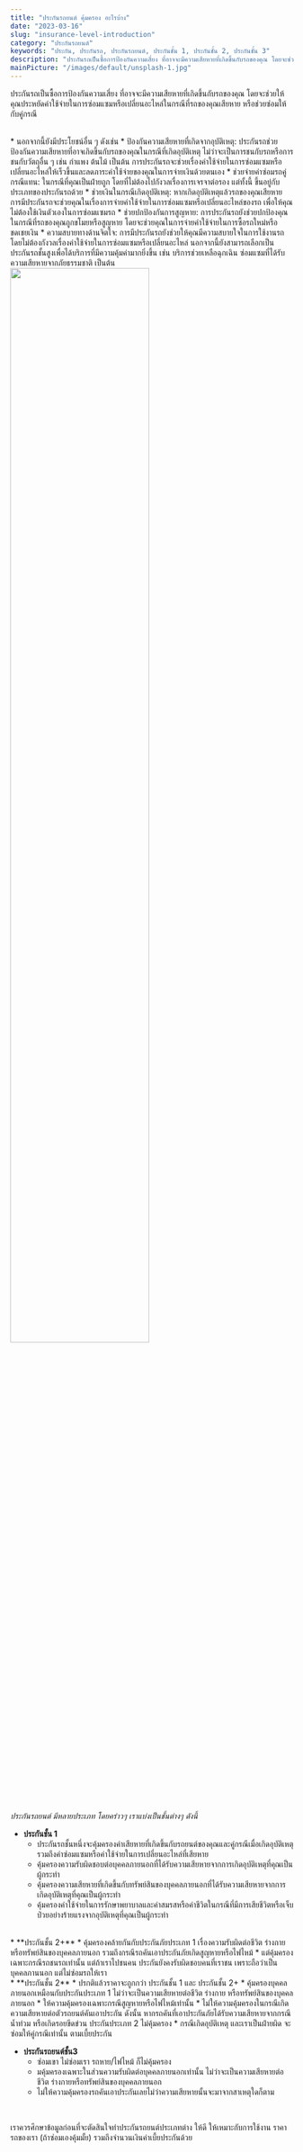```yaml
---
title: "ประกันรถยนต์ คุ้มครอง อะไรบ้าง"
date: "2023-03-16"
slug: "insurance-level-introduction"
category: "ประกันรถยนต์"
keywords: "ประกัน, ประกันรถ, ประกันรถยนต์, ประกันชั้น 1, ประกันชั้น 2, ประกันชั้น 3"
description: "ประกันรถเป็นซื้อการป้องกันความเสี่ยง ที่อาจจะมีความเสียหายที่เกิดขึ้นกับรถของคุณ โดยจะช่วยให้คุณประหยัดค่าใช้จ่ายในการซ่อมแซมหรือเปลี่ยนอะไหล่ในกรณีที่รถของคุณเสียหาย หรือช่วยซ่อมให้กับคู่กรณี้"
mainPicture: "/images/default/unsplash-1.jpg"
---
```


ประกันรถเป็นซื้อการป้องกันความเสี่ยง ที่อาจจะมีความเสียหายที่เกิดขึ้นกับรถของคุณ โดยจะช่วยให้คุณประหยัดค่าใช้จ่ายในการซ่อมแซมหรือเปลี่ยนอะไหล่ในกรณีที่รถของคุณเสียหาย หรือช่วยซ่อมให้กับคู่กรณี

<br />
* นอกจากนี้ยังมีประโยชน์อื่น ๆ ดังเช่น
    * ป้องกันความเสียหายที่เกิดจากอุบัติเหตุ: ประกันรถช่วยป้องกันความเสียหายที่อาจเกิดขึ้นกับรถของคุณในกรณีที่เกิดอุบัติเหตุ ไม่ว่าจะเป็นการชนกับรถหรือการชนกับวัตถุอื่น ๆ เช่น กำแพง ต้นไม้ เป็นต้น การประกันรถจะช่วยเรื่องค่าใช้จ่ายในการซ่อมแซมหรือเปลี่ยนอะไหล่ให้เร็วขึ้นและลดภาระค่าใช้จ่ายของคุณในการจ่ายเงินด้วยตนเอง
    * ช่วยจ่ายค่าซ่อมรถคู่กรณีแทน: ในกรณีที่คุณเป็นฝ่ายถูก โดยที่ไม่ต้องไปกังวลเรื่องการเจรจาต่อรอง แต่ทั้งนี้ ขึ้นอยู่กับประเภทของประกันรถด้วย
    * ช่วยเงินในกรณีเกิดอุบัติเหตุ: หากเกิดอุบัติเหตุแล้วรถของคุณเสียหาย การมีประกันรถจะช่วยคุณในเรื่องการจ่ายค่าใช้จ่ายในการซ่อมแซมหรือเปลี่ยนอะไหล่ของรถ เพื่อให้คุณไม่ต้องใช้เงินตัวเองในการซ่อมแซมรถ
    * ช่วยปกป้องกันการสูญหาย: การประกันรถยังช่วยปกป้องคุณในกรณีที่รถของคุณถูกขโมยหรือสูญหาย โดยจะช่วยคุณในการจ่ายค่าใช้จ่ายในการซื้อรถใหม่หรือชดเชยเงิน
    * ความสบายทางด้านจิตใจ: การมีประกันรถยังช่วยให้คุณมีความสบายใจในการใช้งานรถ โดยไม่ต้องกังวลเรื่องค่าใช้จ่ายในการซ่อมแซมหรือเปลี่ยนอะไหล่ นอกจากนี้ยังสามารถเลือกเป็นประกันรถชั้นสูงเพื่อได้บริการที่มีความคุ้มค่ามากยิ่งขึ้น เช่น บริการช่วยเหลือฉุกเฉิน ซ่อมแซมที่ได้รับความเสียหายจากภัยธรรมชาติ เป็นต้น

<br />
<img src="../../images/default/unsplash-6.jpg" width="70%"></img>
<br />

*ประกันรถยนต์ มีหลายประเภท โดยคร่าวๆ เราแบ่งเป็นชั้นต่างๆ ดังนี้*
<br />
* **ประกันชั้น 1**
    * ประกันรถชั้นหนึ่งจะคุ้มครองค่าเสียหายที่เกิดขึ้นกับรถยนต์ของคุณและคู่กรณีเมื่อเกิดอุบัติเหตุ รวมถึงค่าซ่อมแซมหรือค่าใช้จ่ายในการเปลี่ยนอะไหล่ที่เสียหาย
    * คุ้มครองความรับผิดชอบต่อบุคคลภายนอกที่ได้รับความเสียหายจากการเกิดอุบัติเหตุที่คุณเป็นผู้กระทำ
    * คุ้มครองความเสียหายที่เกิดขึ้นกับทรัพย์สินของบุคคลภายนอกที่ได้รับความเสียหายจากการเกิดอุบัติเหตุที่คุณเป็นผู้กระทำ
    * คุ้มครองค่าใช้จ่ายในการรักษาพยาบาลและค่าสมรสหรือค่าชีวิตในกรณีที่มีการเสียชีวิตหรือเจ็บป่วยอย่างร้ายแรงจากอุบัติเหตุที่คุณเป็นผู้กระทำ
    

<br />
* **ประกันชั้น 2+**
    * คุ้มครองคล้ายกันกับประกันภัยประเภท 1 เรื่องความรับผิดต่อชีวิต ร่างกาย หรือทรัพย์สินของบุคคลภายนอก รวมถึงกรณีรถคันเอาประกันภัยเกิดสูญหายหรือไฟไหม้
    * แต่คุ้มครองเฉพาะกรณีรถชนรถเท่านั้น แต่ถ้าเราไปชนคน ประกันยังคงรับผิดชอบคนที่เราชน เพราะถือว่าเป็น บุคคลภานนอก แต่ไม่ซ่อมรถให้เรา

    
<br />
* **ประกันชั้น 2**
    * ปรกติแล้วราคาจะถูกกว่า ประกันชั้น 1 และ ประกันชั้น 2+
    * คุ้มครองบุคคลภายนอกเหมือนกับประกันประเภท 1  ไม่ว่าจะเป็นความเสียหายต่อชีวิต ร่างกาย หรือทรัพย์สินของบุคคลภายนอก 
    * ให้ความคุ้มครองเฉพาะกรณีสูญหายหรือไฟไหม้เท่านั้น
    * ไม่ให้ความคุ้มครองในกรณีเกิดความเสียหายต่อตัวรถยนต์คันเอาประกัน ดังนั้น หากรถคันที่เอาประกันภัยได้รับความเสียหายจากกรณีน้ำท่วม หรือเกิดรอยขีดข่วน ประกันประเภท 2 ไม่คุ้มครอง
    * กรณีเกิดอุบัติเหตุ และเราเป็นฝ่ายผิด จะซ่อมให้คู่กรณีเท่านั้น ตามเบี้ยประกัน

<br />

* **ประกันรถยนต์ชั้น3**
    * ซ่อมเขา ไม่ซ่อมเรา รถหาย/ไฟไหม้ ก็ไม่คุ้มครอง
    * มคุ้มครองเฉพาะในส่วนความรับผิดต่อบุคคลภายนอกเท่านั้น ไม่ว่าจะเป็นความเสียหายต่อชีวิต ร่างกายหรือทรัพย์สินของบุคคลภายนอก 
    * ไม่ให้ความคุ้มครองรถคันเอาประกันเลยไม่ว่าความเสียหายนั้นจะมาจากสาเหตุใดก็ตาม

<br />

เราควรศึกษาข้อมูลก่อนที่จะตัดสินใจทำประกันรถยนต์ประเภทต่าง ให้ดี ให้เหมาะกับการใช้งาน ราคารถของเรา (ถ้าซ่อมเองคุ้มมั้ย) รวมถึงจำนวนเงินค่าเบี้ยประกันด้วย

